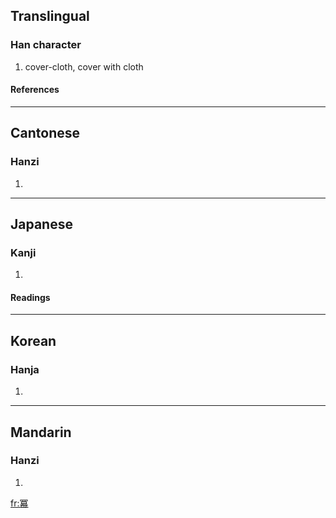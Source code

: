 {{see|幂|羃}}

==Translingual==
===Han character===
{{Han char|rn=14|rad=冖|as=14|sn=16|four=3722<sub>7</sub>|canj=月廿日月 (BTAB)}}
# cover-cloth, cover with cloth
====References====
{{Han ref|kx=0131.090|dkj=01601|dj=0294.050|hdz=10306.050|uh=51AA|ud=20906|bh=BEAD|bd=48813}}
----
==Cantonese==
===Hanzi===
{{yue-hanzi|jyut=|y=mik6}}
# {{defn|Cantonese}}
----
==Japanese==
===Kanji===
{{ja-kanji|grade=|rs=冖14}}
# {{defn|Japanese}}
====Readings====
{{ja-readings|on=[[べき]] (beki)|kun=[[おおい]] (ooi), [[ふきん]] (fukin)}}
----
==Korean==
===Hanja===
{{ko-hanja|hangeul=멱|rv=myeok|mr=myŏk}}
# {{defn|Korean}}
----
==Mandarin==
===Hanzi===
{{cmn-hanzi|sim=幂|pin=[[mì]] ([[mi4]])|wg=mi<sup>4</sup>}}
# {{defn|Mandarin}}

[[fr:冪]]